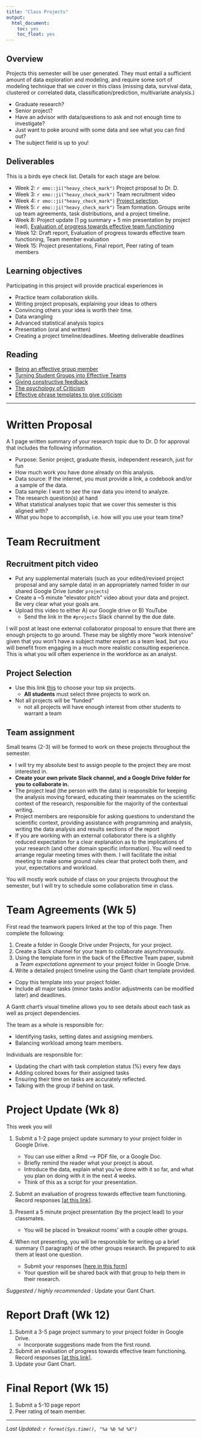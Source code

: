 ```yaml
---
title: "Class Projects"
output: 
  html_document: 
    toc: yes
    toc_float: yes
---
```


## Overview

Projects this semester will be user generated. They must entail a sufficient amount of data exploration and modeling, and require some sort of modeling technique that we cover in this class (missing data, survival data, clustered or correlated data, classification/prediction, multivariate analysis.)

* Graduate research? 
* Senior project? 
* Have an advisor with data/questions to ask and not enough time to investigate?
* Just want to poke around with some data and see what you can find out? 
* The subject field is up to you! 


## Deliverables

This is a birds eye check list. Details for each stage are below. 

* Week 2: `r emo::ji("heavy_check_mark")` Project proposal to Dr. D.
* Week 3: `r emo::ji("heavy_check_mark")` Team recruitment video
* Week 4: `r emo::ji("heavy_check_mark")` [Project selection](https://forms.gle/27dgotMRy61DSgtr6).
* Week 5: `r emo::ji("heavy_check_mark")` Team formation. Groups write up team agreements, task distributions, and a project timeline. 
* Week 8: Project update (1 pg summary + 5 min presentation by project lead), [Evaluation of progress towards effective team functioning](https://norcalbiostat.github.io/MATH456/notes/Effective-Teams.pdf)
* Week 12: Draft report, Evaluation of progress towards effective team functioning, Team member evaluation
* Week 15: Project presentations, Final report, Peer rating of team members

## Learning objectives

Participating in this project will provide practical experiences in

* Practice team collaboration skills.
* Writing project proposals, explaining your ideas to others
* Convincing others your idea is worth their time. 
* Data wrangling
* Advanced statistical analysis topics
* Presentation (oral and written)
* Creating a project timeline/deadlines. Meeting deliverable deadlines

## Reading

* [Being an effective group member](notes/Being-an-Effective-Group-Member.pdf)
* [Turning Student Groups into Effective Teams](notes/Effective-Teams.pdf)
* [Giving constructive feedback](notes/giving-feedback/pdf)
* [The psychology of Criticism](notes/psychology-of-criticism.pdf)
* [Effective phrase templates to give criticism](notes/eff-phrase-template-criticism.pdf)

----

# Written Proposal

A 1 page written summary of your research topic due to Dr. D for approval that includes the following information. 

* Purpose: Senior project, graduate thesis, independent research, just for fun
* How much work you have done already on this analysis. 
* Data source: If the internet, you must provide a link, a codebook and/or a sample of the data. 
* Data sample: I want to *see* the raw data you intend to analyze. 
* The research question(s) at hand
* What statistical analyses topic that we cover this semester is this aligned with? 
* What you hope to accomplish, i.e. how will you use your team time? 


# Team Recruitment

## Recruitment pitch video

* Put any supplemental materials (such as your edited/revised project proposal and any sample data) in an appropriately named folder in our shared Google Drive (under `projects`)
* Create a ~5 minute "elevator pitch" video about your data and project. Be very clear what your goals are. 
* Upload this video to either A) our Google drive or B) YouTube
    - Send the link in the `#projects` Slack channel by the due date. 
  
I will post at least one external collaborator proposal to ensure that there are enough projects to go around. These may be slightly more "work intensive" given that you won't have a subject matter expert as a team lead, but you will benefit from engaging in a much more realistic consulting experience. This is what you will often experience in the workforce as an analyst.

## Project Selection

* Use this link [this](https://forms.gle/27dgotMRy61DSgtr6) to choose your top six projects. 
    - **All students** must select three projects to work on. 
* Not all projects will be "funded" 
    - not all projects will have enough interest from other students to warrant a team


## Team assignment

Small teams (2-3) will be formed to work on these projects throughout the semester. 

* I will try my absolute best to assign people to the project they are most interested in. 
* **Create your own private Slack channel, and a Google Drive folder for you to collaborate in.**
* The project lead (the person with the data) is responsible for keeping the analysis moving forward, educating their teammates on the scientific context of the research, responsible for the majority of the contextual writing. 
* Project members are responsible for asking questions to understand the scientific context, providing assistance with programming and analysis, writing the data analysis and results sections of the report 
* If you are working with an external collaborator there is a slightly reduced expectation for a clear explanation as to the implications of your research (and other domain specific information). You will need to arrange regular meeting times with them. I will facilitate the initial meeting to make some ground rules clear that protect both them, and your, expectations and workload. 

You will mostly work outside of class on your projects throughout the semester, but I will try to schedule some collaboration time in class. 


# Team Agreements (Wk 5)

First read the teamwork papers linked at the top of this page. Then complete the following: 

1. Create a folder in Google Drive under Projects, for your project. 
2. Create a Slack channel for your team to collaborate asynchronously. 
3. Using the template form in the back of the Effective Team paper, submit a _Team expectations agreement_ to your project folder in Google Drive. 
4. Write a detailed project timeline using the Gantt chart template provided. 
  - Copy this template into your project folder. 
  - Include all major tasks (minor tasks and/or adjustments can be modified later) and deadlines. 


A Gantt chart's visual timeline allows you to see details about each task as well as project dependencies.

The team as a whole is responsible for: 

* Identifying tasks, setting dates and assigning members. 
* Balancing workload among team members.

Individuals are responsible for: 

* Updating the chart with task completion status (%) every few days
* Adding colored boxes for their assigned tasks
* Ensuring their time on tasks are accurately reflected. 
* Talking with the group if behind on task.


# Project Update (Wk 8)

This week you will  

1) Submit a 1-2 page project update summary to your project folder in Google Drive. 
    - You can use either a Rmd --> PDF file, or a Google Doc. 
    - Briefly remind the reader what your proejct is about. 
    - Introduce the data, explain what you've done with it so far, and what you plan on doing with it in the next 4 weeks. 
    - Think of this as a script for your presentation. 
  
2) Submit an evaluation of progress towards effective team functioning. Record responses [[at this link]](https://forms.gle/oigEGx2DhmnLzxd49).

3) Present a 5 minute project presentation (by the project lead) to your classmates.
    - You will be placed in 'breakout rooms' with a couple other groups. 
    
4) When not presenting, you will be responsible for writing up a brief summary (1 paragraph) of the other groups research. Be prepared to ask them at least one question. 
    - Submit your responses [[here in this form]](https://forms.gle/UGE6jTSV84tZhigL8)
    - Your question will be shared back with that group to help them in their research. 




_Suggested / highly recommended_ : Update your Gant Chart. 

# Report Draft (Wk 12)

1) Submit a 3-5 page project summary to your project folder in Google Drive. 
    - Incorporate suggestions made from the first round. 
2) Submit an evaluation of progress towards effective team functioning. Record responses [[at this link]](https://forms.gle/oigEGx2DhmnLzxd49).
3) Update your Gant Chart. 


# Final Report (Wk 15)

1) Submit a 5-10 page report
2) Peer rating of team member. 



----
_Last Updated: `r format(Sys.time(), "%a %b %d %X")`_
